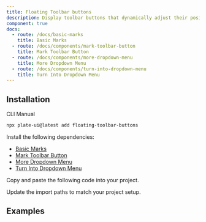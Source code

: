 ```yaml
---
title: Floating Toolbar buttons
description: Display toolbar buttons that dynamically adjust their position while scrolling.
component: true
docs:
  - route: /docs/basic-marks
    title: Basic Marks
  - route: /docs/components/mark-toolbar-button
    title: Mark Toolbar Button
  - route: /docs/components/more-dropdown-menu
    title: More Dropdown Menu
  - route: /docs/components/turn-into-dropdown-menu
    title: Turn Into Dropdown Menu
---
```


<ComponentPreview name="playground-demo" id="basicnodes" />

## Installation

<Tabs defaultValue="cli">

<TabsList>
<TabsTrigger value="cli">CLI</TabsTrigger>
<TabsTrigger value="manual">Manual</TabsTrigger>
</TabsList>
<TabsContent value="cli">

```bash
npx plate-ui@latest add floating-toolbar-buttons
```

</TabsContent>

<TabsContent value="manual">

<Steps>

<Step>

Install the following dependencies:

- [Basic Marks](/docs/basic-marks)
- [Mark Toolbar Button](/docs/components/mark-toolbar-button)
- [More Dropdown Menu](/docs/components/more-dropdown-menu)
- [Turn Into Dropdown Menu](/docs/components/turn-into-dropdown-menu)

</Step>

<Step>

Copy and paste the following code into your project.

</Step>

<ComponentSource src="../../templates/plate-playground/src/components/plate-ui/floating-toolbar-buttons.tsx" />

<Step>

Update the import paths to match your project setup.

</Step>

</Steps>

</TabsContent>

</Tabs>

## Examples

<ComponentSource src="../../templates/plate-playground/src/components/plate/editor.tsx" />
